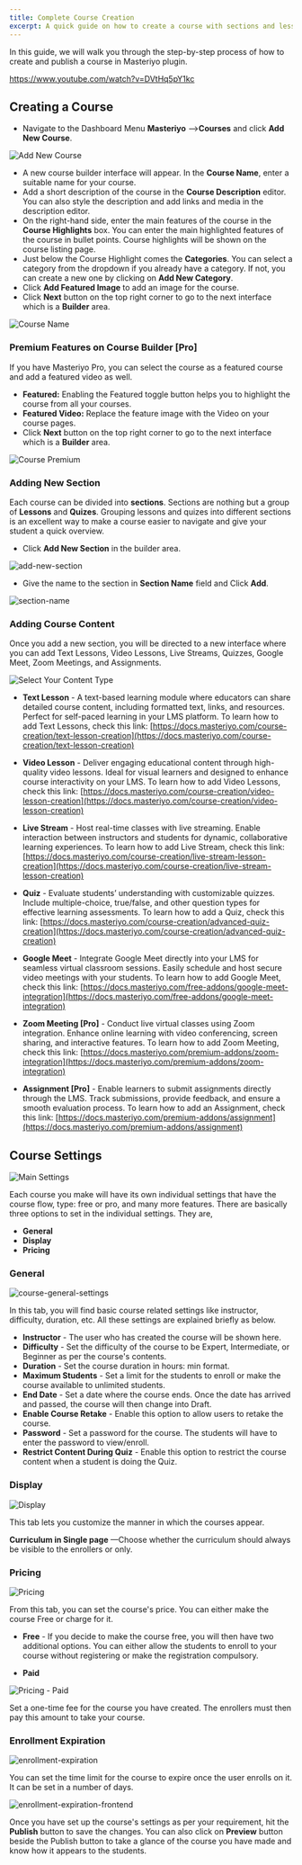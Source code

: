 ```yaml
---
title: Complete Course Creation
excerpt: A quick guide on how to create a course with sections and lessons.
---
```


In this guide, we will walk you through the step-by-step process of how to create and publish a course in Masteriyo plugin.

<Embed>https://www.youtube.com/watch?v=DVtHq5pY1kc</Embed>

## Creating a Course

- Navigate to the Dashboard Menu **Masteriyo** -->**Courses** and click **Add New Course**.

![Add New Course](https://github.com/user-attachments/assets/2a65ba94-01dd-483b-bce8-2ede93f3b896)

- A new course builder interface will appear. In the **Course Name**, enter a suitable name for your course.
- Add a short description of the course in the **Course Description** editor. You can also style the description and add links and media in the description editor.
- On the right-hand side, enter the main features of the course in the **Course Highlights** box. You can enter the main highlighted features of the course in bullet points. Course highlights will be shown on the course listing page.
- Just below the Course Highlight comes the **Categories**. You can select a category from the dropdown if you already have a category. If not, you can create a new one by clicking on **Add New Category**.
- Click **Add Featured Image** to add an image for the course.
- Click **Next** button on the top right corner to go to the next interface which is a **Builder** area.

![Course Name](https://github.com/user-attachments/assets/d6a0fe9c-7d69-4c8b-a329-14fd3fe33443)

### Premium Features on Course Builder [Pro]

If you have Masteriyo Pro, you can select the course as a featured course and add a featured video as well.

- **Featured:** Enabling the Featured toggle button helps you to highlight the course from all your courses.
- **Featured Video:** Replace the feature image with the Video on your course pages.
- Click **Next** button on the top right corner to go to the next interface which is a **Builder** area.

![Course Premium](https://github.com/user-attachments/assets/67b5630b-6930-4f8c-a3c4-6b109fbf21a1)


### Adding New Section

Each course can be divided into **sections**. Sections are nothing but a group of **Lessons** and **Quizes**. Grouping lessons and quizes into different sections is an excellent way to make a course easier to navigate and give your student a quick overview.

- Click **Add New Section** in the builder area.

![add-new-section](https://user-images.githubusercontent.com/3048991/172194619-41e5c004-16d9-47ed-8f67-ccf8f2f25b27.png)

- Give the name to the section in **Section Name** field and Click **Add**.

![section-name](https://user-images.githubusercontent.com/3048991/172194764-e3fd714f-697c-4eca-bb7f-c676d77bab87.png)

### Adding Course Content

Once you add a new section, you will be directed to a new interface where you can add Text Lessons, Video Lessons, Live Streams, Quizzes, Google Meet, Zoom Meetings, and Assignments.

![Select Your Content Type](https://github.com/user-attachments/assets/c6bf3bf2-b22e-4fac-9a6e-38dfe277020d)

 - **Text Lesson** - A text-based learning module where educators can share detailed course content, including formatted text, links, and resources. Perfect for self-paced learning in your LMS platform. To learn how to add Text Lessons, check this link: [https://docs.masteriyo.com/course-creation/text-lesson-creation](https://docs.masteriyo.com/course-creation/text-lesson-creation)

- **Video Lesson** - Deliver engaging educational content through high-quality video lessons. Ideal for visual learners and designed to enhance course interactivity on your LMS. To learn how to add Video Lessons, check this link: [https://docs.masteriyo.com/course-creation/video-lesson-creation](https://docs.masteriyo.com/course-creation/video-lesson-creation)

- **Live Stream** - Host real-time classes with live streaming. Enable interaction between instructors and students for dynamic, collaborative learning experiences. To learn how to add Live Stream, check this link: [https://docs.masteriyo.com/course-creation/live-stream-lesson-creation](https://docs.masteriyo.com/course-creation/live-stream-lesson-creation)

- **Quiz** - Evaluate students’ understanding with customizable quizzes. Include multiple-choice, true/false, and other question types for effective learning assessments. To learn how to add a Quiz, check this link: [https://docs.masteriyo.com/course-creation/advanced-quiz-creation](https://docs.masteriyo.com/course-creation/advanced-quiz-creation)

- **Google Meet** - Integrate Google Meet directly into your LMS for seamless virtual classroom sessions. Easily schedule and host secure video meetings with your students. To learn how to add Google Meet, check this link: [https://docs.masteriyo.com/free-addons/google-meet-integration](https://docs.masteriyo.com/free-addons/google-meet-integration)

-  **Zoom Meeting [Pro]** - Conduct live virtual classes using Zoom integration. Enhance online learning with video conferencing, screen sharing, and interactive features. To learn how to add Zoom Meeting, check this link: [https://docs.masteriyo.com/premium-addons/zoom-integration](https://docs.masteriyo.com/premium-addons/zoom-integration)

-  **Assignment [Pro]** - Enable learners to submit assignments directly through the LMS. Track submissions, provide feedback, and ensure a smooth evaluation process. To learn how to add an Assignment, check this link: [https://docs.masteriyo.com/premium-addons/assignment](https://docs.masteriyo.com/premium-addons/assignment)


## Course Settings

![Main Settings](https://user-images.githubusercontent.com/75772539/222313271-d275b606-0902-49ef-afd1-3d8b975a4c67.png)

Each course you make will have its own individual settings that have the course flow, type: free or pro, and many more features. There are basically three options to set in the individual settings. They are,

- **General**
- **Display**
- **Pricing**

### General

![course-general-settings](https://github.com/Masteriyo/masteriyo-docs/assets/75772539/12a83542-173d-4779-92a5-a843dd27e591)

In this tab, you will find basic course related settings like instructor, difficulty, duration, etc. All these settings are explained briefly as below.

- **Instructor** - The user who has created the course will be shown here.
- **Difficulty** - Set the difficulty of the course to be Expert, Intermediate, or Beginner as per the course's contents.
- **Duration** - Set the course duration in hours: min format.
- **Maximum Students** - Set a limit for the students to enroll or make the course available to unlimited students.
- **End Date** - Set a date where the course ends. Once the date has arrived and passed, the course will then change into Draft.
- **Enable Course Retake** - Enable this option to allow users to retake the course.
- **Password** - Set a password for the course. The students will have to enter the password to view/enroll.
- **Restrict Content During Quiz** - Enable this option to restrict the course content when a student is doing the Quiz.

### Display

![Display](https://user-images.githubusercontent.com/75772539/222313813-14828f04-ff81-4a59-8d98-47a9c12efbf8.png)

This tab lets you customize the manner in which the courses appear.

**Curriculum in Single page**
—Choose whether the curriculum should always be visible to the enrollers or only.

### Pricing

![Pricing](https://user-images.githubusercontent.com/75772539/222313888-4af417ca-a7ab-425b-a72f-cf14f54ed293.png)

From this tab, you can set the course's price. You can either make the course Free or charge for it.

- **Free** - If you decide to make the course free, you will then have two additional options. You can either allow the students to enroll to your course without registering or make the registration compulsory.

- **Paid**

![Pricing - Paid](https://user-images.githubusercontent.com/75772539/222313951-684cfc2a-1a2f-4e6a-aefc-38eb1e0fddcb.png)

Set a one-time fee for the course you have created. The enrollers must then pay this amount to take your course.

### Enrollment Expiration

![enrollment-expiration](https://github.com/Masteriyo/masteriyo-docs/assets/75772539/188d9ac9-a5f9-4b4e-856a-7dc98ef0afe0)

You can set the time limit for the course to expire once the user enrolls on it. It can be set in a number of days.

![enrollment-expiration-frontend](https://github.com/Masteriyo/masteriyo-docs/assets/75772539/6a03f2f1-3548-49ed-b543-4cf00fe891a9)

Once you have set up the course's settings as per your requirement, hit the **Publish** button to save the changes. You can also click on **Preview** button beside the Publish button to take a glance of the course you have made and know how it appears to the students.
